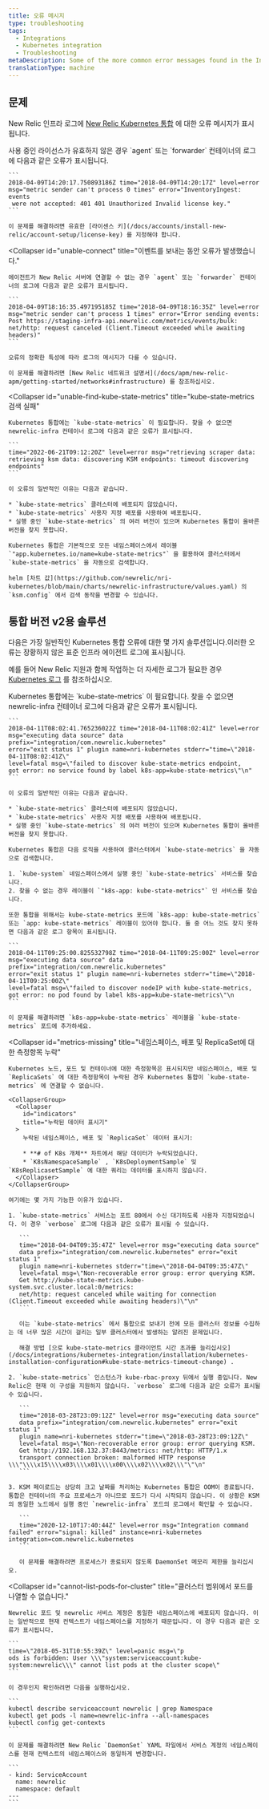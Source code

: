 ```yaml
---
title: 오류 메시지
type: troubleshooting
tags:
  - Integrations
  - Kubernetes integration
  - Troubleshooting
metaDescription: Some of the more common error messages found in the Infrastructure agent logs for New Relic Kubernetes integration.
translationType: machine
---
```


## 문제

New Relic 인프라 로그에 [New Relic Kubernetes 통합](/docs/integrations/host-integrations/host-integrations-list/kubernetes-monitoring-integration) 에 대한 오류 메시지가 표시됩니다.

<CollapserGroup>
  <Collapser
    id="invalid-license"
    title="유효하지 않은 New Relic 라이센스"
  >
    사용 중인 라이선스가 유효하지 않은 경우 `agent` 또는 `forwarder` 컨테이너의 로그에 다음과 같은 오류가 표시됩니다.

    ```
    2018-04-09T14:20:17.750893186Z time="2018-04-09T14:20:17Z" level=error 
    msg="metric sender can't process 0 times" error="InventoryIngest: events
     were not accepted: 401 401 Unauthorized Invalid license key."
    ```

    이 문제를 해결하려면 유효한 [라이센스 키](/docs/accounts/install-new-relic/account-setup/license-key) 를 지정해야 합니다.
  </Collapser>

  <Collapser
    id="unable-connect"
    title="이벤트를 보내는 동안 오류가 발생했습니다."
  >
    에이전트가 New Relic 서버에 연결할 수 없는 경우 `agent` 또는 `forwarder` 컨테이너의 로그에 다음과 같은 오류가 표시됩니다.

    ```
    2018-04-09T18:16:35.497195185Z time="2018-04-09T18:16:35Z" level=error 
    msg="metric sender can't process 1 times" error="Error sending events: 
    Post https://staging-infra-api.newrelic.com/metrics/events/bulk: 
    net/http: request canceled (Client.Timeout exceeded while awaiting headers)"
    ```

    오류의 정확한 특성에 따라 로그의 메시지가 다를 수 있습니다.

    이 문제를 해결하려면 [New Relic 네트워크 설명서](/docs/apm/new-relic-apm/getting-started/networks#infrastructure) 를 참조하십시오.
  </Collapser>

  <Collapser
    id="unable-find-kube-state-metrics"
    title="kube-state-metrics 검색 실패"
  >
    Kubernetes 통합에는 `kube-state-metrics` 이 필요합니다. 찾을 수 없으면 newrelic-infra 컨테이너 로그에 다음과 같은 오류가 표시됩니다.

    ```
    time="2022-06-21T09:12:20Z" level=error msg="retrieving scraper data: retrieving ksm data: discovering KSM endpoints: timeout discovering endpoints"
    ```

    이 오류의 일반적인 이유는 다음과 같습니다.

    * `kube-state-metrics` 클러스터에 배포되지 않았습니다.
    * `kube-state-metrics` 사용자 지정 배포를 사용하여 배포됩니다.
    * 실행 중인 `kube-state-metrics` 의 여러 버전이 있으며 Kubernetes 통합이 올바른 버전을 찾지 못합니다.

    Kubernetes 통합은 기본적으로 모든 네임스페이스에서 레이블 `"app.kubernetes.io/name=kube-state-metrics"` 을 활용하여 클러스터에서 `kube-state-metrics` 을 자동으로 검색합니다.

    helm [차트 값](https://github.com/newrelic/nri-kubernetes/blob/main/charts/newrelic-infrastructure/values.yaml) 의 `ksm.config` 에서 검색 동작을 변경할 수 있습니다.
  </Collapser>
</CollapserGroup>

## 통합 버전 v2용 솔루션

다음은 가장 일반적인 Kubernetes 통합 오류에 대한 몇 가지 솔루션입니다.이러한 오류는 장황하지 않은 표준 인프라 에이전트 로그에 표시됩니다.

예를 들어 New Relic 지원과 함께 작업하는 더 자세한 로그가 필요한 경우 [Kubernetes 로그](/docs/kubernetes-pixie/kubernetes-integration/troubleshooting/get-logs-version/) 를 참조하십시오.

<CollapserGroup>
  <Collapser
    id="unable-find-kube-state-metrics-v2"
    title="kube-state-metrics 검색 실패"
  >
    Kubernetes 통합에는 `kube-state-metrics` 이 필요합니다. 찾을 수 없으면 newrelic-infra 컨테이너 로그에 다음과 같은 오류가 표시됩니다.

    ```
    2018-04-11T08:02:41.765236022Z time="2018-04-11T08:02:41Z" level=error 
    msg="executing data source" data prefix="integration/com.newrelic.kubernetes" 
    error="exit status 1" plugin name=nri-kubernetes stderr="time=\"2018-04-11T08:02:41Z\" 
    level=fatal msg=\"failed to discover kube-state-metrics endpoint, 
    got error: no service found by label k8s-app=kube-state-metrics\"\n"
    ```

    이 오류의 일반적인 이유는 다음과 같습니다.

    * `kube-state-metrics` 클러스터에 배포되지 않았습니다.
    * `kube-state-metrics` 사용자 지정 배포를 사용하여 배포됩니다.
    * 실행 중인 `kube-state-metrics` 의 여러 버전이 있으며 Kubernetes 통합이 올바른 버전을 찾지 못합니다.

    Kubernetes 통합은 다음 로직을 사용하여 클러스터에서 `kube-state-metrics` 을 자동으로 검색합니다.

    1. `kube-system` 네임스페이스에서 실행 중인 `kube-state-metrics` 서비스를 찾습니다.
    2. 찾을 수 없는 경우 레이블이 `"k8s-app: kube-state-metrics"` 인 서비스를 찾습니다.

    또한 통합을 위해서는 kube-state-metrics 포드에 `k8s-app: kube-state-metrics` 또는 `app: kube-state-metrics` 레이블이 있어야 합니다. 둘 중 어느 것도 찾지 못하면 다음과 같은 로그 항목이 표시됩니다.

    ```
    2018-04-11T09:25:00.825532798Z time="2018-04-11T09:25:00Z" level=error 
    msg="executing data source" data prefix="integration/com.newrelic.kubernetes" 
    error="exit status 1" plugin name=nri-kubernetes stderr="time=\"2018-04-11T09:25:00Z\" 
    level=fatal msg=\"failed to discover nodeIP with kube-state-metrics, 
    got error: no pod found by label k8s-app=kube-state-metrics\"\n
    ```

    이 문제를 해결하려면 `k8s-app=kube-state-metrics` 레이블을 `kube-state-metrics` 포드에 추가하세요.
  </Collapser>

  <Collapser
    id="metrics-missing"
    title="네임스페이스, 배포 및 ReplicaSet에 대한 측정항목 누락"
  >
    Kubernetes 노드, 포드 및 컨테이너에 대한 측정항목은 표시되지만 네임스페이스, 배포 및 `ReplicaSets` 에 대한 측정항목이 누락된 경우 Kubernetes 통합이 `kube-state-metrics` 에 연결할 수 없습니다.

    <CollapserGroup>
      <Collapser
        id="indicators"
        title="누락된 데이터 표시기"
      >
        누락된 네임스페이스, 배포 및 `ReplicaSet` 데이터 표시기:

        * **# of K8s 개체** 차트에서 해당 데이터가 누락되었습니다.
        * `K8sNamespaceSample` , `K8sDeploymentSample` 및 `K8sReplicasetSample` 에 대한 쿼리는 데이터를 표시하지 않습니다.
      </Collapser>
    </CollapserGroup>

    여기에는 몇 가지 가능한 이유가 있습니다.

    1. `kube-state-metrics` 서비스는 포트 80에서 수신 대기하도록 사용자 지정되었습니다. 이 경우 `verbose` 로그에 다음과 같은 오류가 표시될 수 있습니다.

       ```
       time="2018-04-04T09:35:47Z" level=error msg="executing data source" 
       data prefix="integration/com.newrelic.kubernetes" error="exit status 1" 
       plugin name=nri-kubernetes stderr="time=\"2018-04-04T09:35:47Z\" 
       level=fatal msg=\"Non-recoverable error group: error querying KSM. 
       Get http://kube-state-metrics.kube-system.svc.cluster.local:0/metrics: 
       net/http: request canceled while waiting for connection (Client.Timeout exceeded while awaiting headers)\"\n"
       ```

       이는 `kube-state-metrics` 에서 통합으로 보내기 전에 모든 클러스터 정보를 수집하는 데 너무 많은 시간이 걸리는 일부 클러스터에서 발생하는 알려진 문제입니다.

       해결 방법 [으로 kube-state-metrics 클라이언트 시간 초과를 늘리십시오](/docs/integrations/kubernetes-integration/installation/kubernetes-installation-configuration#kube-state-metrics-timeout-change) .

    2. `kube-state-metrics` 인스턴스가 kube-rbac-proxy 뒤에서 실행 중입니다. New Relic은 현재 이 구성을 지원하지 않습니다. `verbose` 로그에 다음과 같은 오류가 표시될 수 있습니다.

       ```
       time="2018-03-28T23:09:12Z" level=error msg="executing data source" 
       data prefix="integration/com.newrelic.kubernetes" error="exit status 1" 
       plugin name=nri-kubernetes stderr="time=\"2018-03-28T23:09:12Z\" 
       level=fatal msg=\"Non-recoverable error group: error querying KSM. 
       Get http://192.168.132.37:8443/metrics: net/http: HTTP/1.x 
       transport connection broken: malformed HTTP response \\\"\\\\x15\\\\x03\\\\x01\\\\x00\\\\x02\\\\x02\\\"\"\n"
       ```

    3. KSM 페이로드는 상당히 크고 날짜를 처리하는 Kubernetes 통합은 OOM이 종료됩니다. 통합은 컨테이너의 주요 프로세스가 아니므로 포드가 다시 시작되지 않습니다. 이 상황은 KSM의 동일한 노드에서 실행 중인 `newrelic-infra` 포드의 로그에서 확인할 수 있습니다.

       ```
       time="2020-12-10T17:40:44Z" level=error msg="Integration command failed" error="signal: killed" instance=nri-kubernetes integration=com.newrelic.kubernetes
       ```

       이 문제를 해결하려면 프로세스가 종료되지 않도록 DaemonSet 메모리 제한을 늘리십시오.
  </Collapser>

  <Collapser
    id="cannot-list-pods-for-cluster"
    title="클러스터 범위에서 포드를 나열할 수 없습니다."
  >
    Newrelic 포드 및 newrelic 서비스 계정은 동일한 네임스페이스에 배포되지 않습니다. 이는 일반적으로 현재 컨텍스트가 네임스페이스를 지정하기 때문입니다. 이 경우 다음과 같은 오류가 표시됩니다.

    ```
    time=\"2018-05-31T10:55:39Z\" level=panic msg=\"p
    ods is forbidden: User \\\"system:serviceaccount:kube-system:newrelic\\\" cannot list pods at the cluster scope\"
    ```

    이 경우인지 확인하려면 다음을 실행하십시오.

    ```
    kubectl describe serviceaccount newrelic | grep Namespace
    kubectl get pods -l name=newrelic-infra --all-namespaces
    kubectl config get-contexts
    ```

    이 문제를 해결하려면 New Relic `DaemonSet` YAML 파일에서 서비스 계정의 네임스페이스를 현재 컨텍스트의 네임스페이스와 동일하게 변경합니다.

    ```
    - kind: ServiceAccount
      name: newrelic
      namespace: default
    ---
    ```
  </Collapser>
</CollapserGroup>